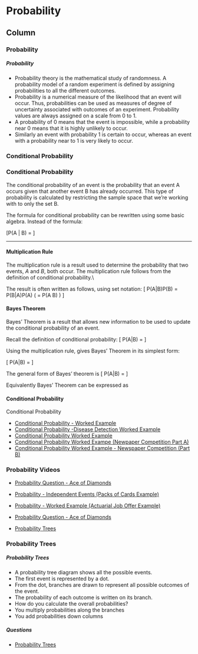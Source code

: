 Probability {data-navmenu="Introductory Probability"}
====================================================================

Column {.tabset}
-------------------------------------------------

### Probability

<h5> Probability </h5>

* Probability theory is the mathematical study of randomness. A
probability model of a random experiment is defined by assigning
probabilities to all the different outcomes.
* Probability is a numerical measure of the likelihood that an event will
occur. Thus, probabilities can be used as measures of degree of
uncertainty associated with outcomes of an experiment.
Probability values are always assigned on a scale from 0 to 1.
* A probability of 0 means that the event is impossible, while
a probability near 0 means that it is highly unlikely to occur.
* Similarly an event with probability 1 is certain to occur, whereas an
event with a probability near to 1 is very likely to occur.


### Conditional Probability

<h3>Conditional Probability</h3>

The conditional probability of an event is the probability that an event A occurs given that another event B has already occurred. This type of probability is calculated by restricting the sample space that we’re working with to only the set B.

The formula for conditional probability can be rewritten using some basic algebra. Instead of the formula:

\[P(A | B) = \frac{P(A \cap B) }{P( B )}  \]

----------------------------------------------------------------------------

#### Multiplication Rule
The multiplication rule is a result used to determine the probability that two events, $A$ and $B$, both occur.
The multiplication rule follows from the definition of conditional probability.\\ \bigskip

The result is often written as follows, using set notation:
\[ P(A|B)\times P(B) = P(B|A)\times P(A) \qquad \left( = P(A \cap B) \right) \]


#### Bayes Theorem

Bayes' Theorem is a result that allows new information to be used to update the conditional probability of an event.

Recall the definition of conditional probability:
\[ P(A|B) = \frac{P(A \cap B)}{P(B)} \]




Using the multiplication rule, gives Bayes' Theorem in its simplest form:

\[ P(A|B) = \frac{P(B|A)\times P(A)}{P(B)} \]


The general form of Bayes' theorem is
\[ P(A|B) =
\frac{P(A \mbox{ and }B)}{P(B)} \]

Equivalently Bayes' Theorem can be expressed as
\begin{equation*}
P(B|A)=\frac{P\left(A|B\right) \times P(B) }{P\left( A\right) }.
\end{equation*}


#### Conditional Probability 

Conditional Probability  

* <a href="https://youtu.be/wUdQxLWuqWo/">	Conditional Probability - Worked Example	</a>	
* <a href="https://youtu.be/qZ53wmnPvr4/">	Conditional Probability -Disease Detection Worked Example	</a>	
* <a href="https://youtu.be/bYhL91gDqEM/">	Conditional Probability Worked Example	</a>	
* <a href="https://youtu.be/0DTm_7fF2pE/">	Conditional Probability Worked Exampe (Newpaper Competition Part A)	</a>	
* <a href="https://youtu.be/O7oQPhFt07w/">	Conditional Probability Worked Example - Newspaper Competition (Part B)	</a>	




### Probability Videos

* <a href = "https://youtu.be/jH0YFR15w3c/">Probability Question - Ace of Diamonds</a>



* <a href="https://youtu.be/dNkw6VU3ZzU/">	Probability - Independent Events (Packs of Cards Example)	</a>	
* <a href="https://youtu.be/3meIYXJBA2o/">	Probability - Worked Example (Actuarial Job Offer Example)	</a>	
* <a href="https://youtu.be/jH0YFR15w3c/">	Probability Question  - Ace of Diamonds	</a>	
* <a href="https://youtu.be/fIiH_u0ASFU/">	Probability Trees	</a>	


### Probability Trees

<h5> Probability Trees </h5>


*  A probability tree diagram shows all the possible events.
*  The first event is represented by a dot.
*  From the dot, branches are drawn to represent all possible outcomes of the event.
*  The probability of each outcome is written on its branch.
*  How do you calculate the overall probabilities?
 *  You multiply probabilities along the branches
 *  You add probabilities down columns

<h5> Questions </h5>
* <a href = "https://youtu.be/fIiH_u0ASFU/">Probability Trees</a>




